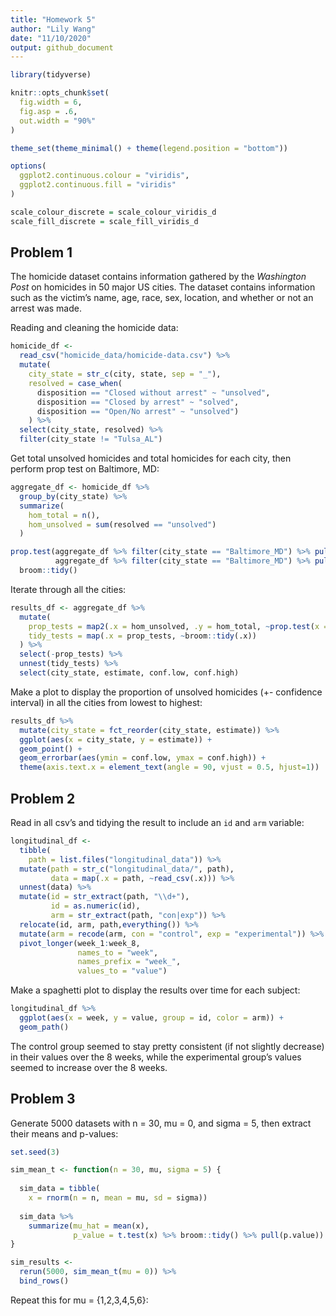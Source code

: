 ```yaml
---
title: "Homework 5"
author: "Lily Wang"
date: "11/10/2020"
output: github_document
---
```


```r
library(tidyverse)

knitr::opts_chunk$set(
  fig.width = 6,
  fig.asp = .6,
  out.width = "90%"
)

theme_set(theme_minimal() + theme(legend.position = "bottom"))

options(
  ggplot2.continuous.colour = "viridis",
  ggplot2.continuous.fill = "viridis"
)

scale_colour_discrete = scale_colour_viridis_d
scale_fill_discrete = scale_fill_viridis_d
```

## Problem 1

The homicide dataset contains information gathered by the *Washington Post* on homicides in 50 major US cities. The dataset contains information such as the victim's name, age, race, sex, location, and whether or not an arrest was made.

Reading and cleaning the homicide data:

```r
homicide_df <-
  read_csv("homicide_data/homicide-data.csv") %>% 
  mutate(
    city_state = str_c(city, state, sep = "_"),
    resolved = case_when(
      disposition == "Closed without arrest" ~ "unsolved",
      disposition == "Closed by arrest" ~ "solved",
      disposition == "Open/No arrest" ~ "unsolved")
    ) %>% 
  select(city_state, resolved) %>% 
  filter(city_state != "Tulsa_AL")
```

Get total unsolved homicides and total homicides for each city, then perform prop test on Baltimore, MD:

```r
aggregate_df <- homicide_df %>% 
  group_by(city_state) %>% 
  summarize(
    hom_total = n(),
    hom_unsolved = sum(resolved == "unsolved")
  )

prop.test(aggregate_df %>% filter(city_state == "Baltimore_MD") %>% pull(hom_unsolved), 
          aggregate_df %>% filter(city_state == "Baltimore_MD") %>% pull(hom_total)) %>% 
  broom::tidy()
```

Iterate through all the cities:

```r
results_df <- aggregate_df %>% 
  mutate(
    prop_tests = map2(.x = hom_unsolved, .y = hom_total, ~prop.test(x = .x, n = .y)),
    tidy_tests = map(.x = prop_tests, ~broom::tidy(.x))
  ) %>% 
  select(-prop_tests) %>% 
  unnest(tidy_tests) %>% 
  select(city_state, estimate, conf.low, conf.high)
```

Make a plot to display the proportion of unsolved homicides (+- confidence interval) in all the cities from lowest to highest:

```r
results_df %>% 
  mutate(city_state = fct_reorder(city_state, estimate)) %>% 
  ggplot(aes(x = city_state, y = estimate)) + 
  geom_point() +
  geom_errorbar(aes(ymin = conf.low, ymax = conf.high)) +
  theme(axis.text.x = element_text(angle = 90, vjust = 0.5, hjust=1))
```


## Problem 2

Read in all csv's and tidying the result to include an `id` and `arm` variable:

```r
longitudinal_df <- 
  tibble(
    path = list.files("longitudinal_data")) %>% 
  mutate(path = str_c("longitudinal_data/", path),
         data = map(.x = path, ~read_csv(.x))) %>% 
  unnest(data) %>% 
  mutate(id = str_extract(path, "\\d+"),
         id = as.numeric(id),
         arm = str_extract(path, "con|exp")) %>% 
  relocate(id, arm, path,everything()) %>% 
  mutate(arm = recode(arm, con = "control", exp = "experimental")) %>% 
  pivot_longer(week_1:week_8,
               names_to = "week",
               names_prefix = "week_",
               values_to = "value")
```

Make a spaghetti plot to display the results over time for each subject:

```r
longitudinal_df %>% 
  ggplot(aes(x = week, y = value, group = id, color = arm)) +
  geom_path()
```

The control group seemed to stay pretty consistent (if not slightly decrease) in their values over the 8 weeks, while the experimental group's values seemed to increase over the 8 weeks.


## Problem 3

Generate 5000 datasets with n = 30, mu = 0, and sigma = 5, then extract their means and p-values:

```r
set.seed(3)

sim_mean_t <- function(n = 30, mu, sigma = 5) {
  
  sim_data = tibble(
    x = rnorm(n = n, mean = mu, sd = sigma))
  
  sim_data %>% 
    summarize(mu_hat = mean(x),
              p_value = t.test(x) %>% broom::tidy() %>% pull(p.value))
}

sim_results <-
  rerun(5000, sim_mean_t(mu = 0)) %>% 
  bind_rows()
```

Repeat this for mu = {1,2,3,4,5,6}:

```r

```


